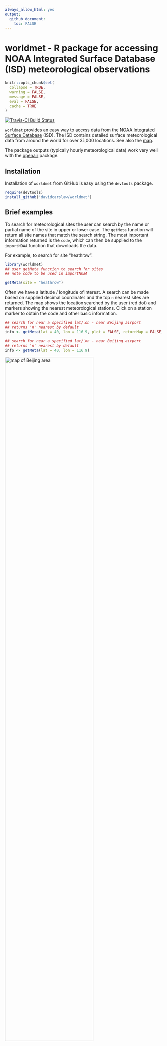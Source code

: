 ```yaml
---
always_allow_html: yes
output: 
  github_document: 
    toc: FALSE
---
```


<!-- Edit the README.Rmd only!!! The README.md is generated automatically from README.Rmd. -->

worldmet - R package for accessing NOAA Integrated Surface Database (ISD) meteorological observations
========================================================


```r
knitr::opts_chunk$set(
  collapse = TRUE,
  warning = FALSE,
  message = FALSE,
  eval = FALSE,
  cache = TRUE
)
```


[![Travis-CI Build Status](https://travis-ci.org/davidcarslaw/worldmet.svg?branch=master)](https://travis-ci.org/davidcarslaw/worldmet)

`worldmet` provides an easy way to access data from the [NOAA Integrated
Surface Database](https://www.ncdc.noaa.gov/isd) (ISD). The ISD contains detailed surface
meteorological data from around the world for over 35,000
locations. See also the
[map](https://gis.ncdc.noaa.gov/map/viewer/#app=cdo&cfg=cdo&theme=hourly&layers=1).

The package outputs (typically hourly meteorological data) work very
well with the [openair](https://github.com/davidcarslaw/openair) package.

## Installation

Installation of `worldmet` from GitHub is easy using the `devtools`
package.

```r
require(devtools)
install_github('davidcarslaw/worldmet')
```

## Brief examples

To search for meteorological sites the user can search by the name or partial name of the site in upper or lower case. The `getMeta` function will return all site names that match the search string. The most important information returned is the `code`, which can then be supplied to the `importNOAA` function that downloads the data.

For example, to search for site "heathrow":

```r
library(worldmet)
## user getMeta function to search for sites
## note code to be used in importNOAA

getMeta(site = "heathrow")
```

Often we have a latitude / longitude of interest. A search can be made based on supplied decimal coordinates and the top `n` nearest sites are returned. The map shows the location searched by the user (red dot) and markers showing the nearest meteorological stations. Click on a station marker to obtain the code and other basic information.

```r
## search for near a specified lat/lon - near Beijing airport
## returns 'n' nearest by default
info <- getMeta(lat = 40, lon = 116.9, plot = FALSE, returnMap = FALSE)
```

```r
## search for near a specified lat/lon - near Beijing airport
## returns 'n' nearest by default
info <- getMeta(lat = 40, lon = 116.9)
```


<img src="inst/images/map.PNG" alt="map of Beijing area" width="75%" />

To obtain the data the user must supply a `code` (see above) and year or years of interest. For example, to download data for Heathrow Airport in 2010 (code 037720-99999):

```r
dat <- importNOAA(code = "037720-99999", year = 2010)
head(dat)
```
